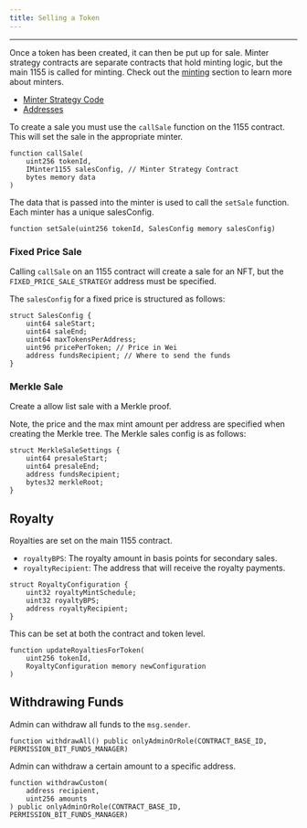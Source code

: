 ```yaml
---
title: Selling a Token
---
```


---

Once a token has been created, it can then be put up for sale.
Minter strategy contracts are separate contracts that hold minting logic, but the main 1155 is called for minting. 
Check out the [minting](./Minting1155) section to learn more about minters.

- [Minter Strategy Code](https://github.com/ourzora/zora-protocol/tree/main/packages/1155-contracts/src/minters)
- [Addresses](https://github.com/ourzora/zora-protocol/tree/main/packages/protocol-deployments/addresses)

To create a sale you must use the `callSale` function on the 1155 contract.
This will set the sale in the appropriate minter.

```
function callSale(
    uint256 tokenId,
    IMinter1155 salesConfig, // Minter Strategy Contract
    bytes memory data
) 
```

The data that is passed into the minter is used to call the `setSale` function.
Each minter has a unique salesConfig. 

```
function setSale(uint256 tokenId, SalesConfig memory salesConfig) 
```

### Fixed Price Sale
Calling `callSale` on an 1155 contract will create a sale for an NFT, but the `FIXED_PRICE_SALE_STRATEGY` address must be specified.

The `salesConfig` for a fixed price is structured as follows:

```
struct SalesConfig {
    uint64 saleStart; 
    uint64 saleEnd; 
    uint64 maxTokensPerAddress; 
    uint96 pricePerToken; // Price in Wei
    address fundsRecipient; // Where to send the funds
}
```

### Merkle Sale
Create a allow list sale with a Merkle proof.

Note, the price and the max mint amount per address are specified when creating the Merkle tree. 
The Merkle sales config is as follows:
```
struct MerkleSaleSettings {
    uint64 presaleStart;
    uint64 presaleEnd;
    address fundsRecipient;
    bytes32 merkleRoot;
}
```

## Royalty
Royalties are set on the main 1155 contract.

- `royaltyBPS`: The royalty amount in basis points for secondary sales.
- `royaltyRecipient`: The address that will receive the royalty payments.

```
struct RoyaltyConfiguration {
    uint32 royaltyMintSchedule;
    uint32 royaltyBPS;
    address royaltyRecipient;
}
```

This can be set at both the contract and token level.

```
function updateRoyaltiesForToken(
    uint256 tokenId, 
    RoyaltyConfiguration memory newConfiguration
)
```

## Withdrawing Funds
Admin can withdraw all funds to the `msg.sender`.
```
function withdrawAll() public onlyAdminOrRole(CONTRACT_BASE_ID, PERMISSION_BIT_FUNDS_MANAGER)
```

Admin can withdraw a certain amount to a specific address.
```
function withdrawCustom(
    address recipient, 
    uint256 amounts
) public onlyAdminOrRole(CONTRACT_BASE_ID, PERMISSION_BIT_FUNDS_MANAGER)
```